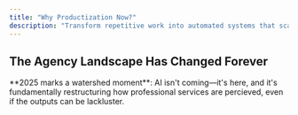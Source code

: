 ```yaml
---
title: "Why Productization Now?"
description: "Transform repetitive work into automated systems that scale your expertise"
---
```


## The Agency Landscape Has Changed Forever

<Info>
  **2025 marks a watershed moment**: AI isn't coming—it's here, and it's
  fundamentally restructuring how professional services are percieved, even if
  the outputs can be lackluster.
</Info>

<script
  dangerouslySetInnerHTML={{
    __html: `
if (window.WithSeismicTracker) {
  window.WithSeismicTracker.captureInterest('ai-transformation');
} 
`,
  }}
/>
<CardGroup cols={2}>
  <Card title="The Existential Question" icon="brain">
    Every agency, consultancy, and independent professional now faces the same
    question: **Do we compete as a labor business or an intelligence business?**
  </Card>
  <Card title="The Economic Reality" icon="chart-line">
    The traditional service model—billing hours for human labor—is becoming
    **economically untenable**. Clients are questioning premium pricing, having
    been promised a (perpetually out-of-reach) AI revolution.
  </Card>
</CardGroup>
### What's Actually Happening
<Tabs>
  <Tab title="Client Perspective">
    <Icon icon="user" />
    Clients with ChatGPT can now do in minutes what junior staff used to do in days.
    They're questioning why they should pay $200/hour for work an LLM can approximate
    for pennies. **And they're not wrong to ask.**
  </Tab>

  <Tab title="Professional Perspective">
    <Icon icon="code" />
    As a software engineer who built a reputation on deep technical expertise, I've
    felt this shift personally. The IP and knowledge that used to be my biggest barrier
    to competition is now under fire—not because it's devalued, but because the baseline
    has shifted dramatically. Anyone with ChatGPT can now build basic features and
    deliver simple solutions. The CRUD apps, landing pages, and standard integrations
    that used to command premium rates? They're commoditized. This forces me to compete
    only on increasingly complex work—distributed systems, real-time architectures,
    sophisticated automations—which means higher costs, longer timelines, and fewer
    qualified prospects. The irony? Clients expect the same turnaround times and
    budgets they got for simple work, because "AI makes everything faster, right?"
    Meanwhile, I'm spending more time educating them on why their "ChatGPT said this
    would be easy" project actually requires deep expertise. It's exhausting defending
    value that used to be self-evident.
  </Tab>

  <Tab title="Market Reality">
    <Icon icon="globe" />
    The belief that "anyone can do what you do for a fraction of the price" isn't
    entirely wrong—**for the commodity work**. The differentiation now comes from
    systems, not just skills.
  </Tab>
</Tabs>
**The agencies that will thrive** won't be the ones that compete with AI.
They'll be the ones that **build intelligent systems** around their expertise,
turning their methodologies into scalable products that deliver consistent value
at marginal cost.

## The Reality Check
<script
  dangerouslySetInnerHTML={{
    __html: `
if (window.WithSeismicTracker) {
  window.WithSeismicTracker.captureInterest('agency-reality');
}
`,
  }}
/>
Let's be honest about how agencies spend their time:
<CardGroup cols={2}>
  <Card title="Information Gathering" icon="magnifying-glass">
    **30% of time** - Collecting data from multiple sources, compiling research,
    building context
  </Card>
  <Card title="Processing & Analysis" icon="chart-line">
    **25% of time** - Turning raw information into insights, identifying
    patterns, drawing conclusions
  </Card>
  <Card title="Production & Formatting" icon="file-lines">
    **20% of time** - Creating deliverables, formatting reports, building
    presentations
  </Card>
  <Card title="Communication Overhead" icon="comments">
    **15% of time** - Status updates, meeting notes, email drafts, project
    management
  </Card>
</CardGroup>
<Note>
  **The shocking reality**: Only 10% is actual strategic thinking—the work
  clients believe they're paying for. If you'll believe the marketing hype, LLMs
  can now handle 70-80% of the rest, often better than humans. Whether or not
  true, prospects are choosing to believe it.
</Note>
This distribution hasn't changed in 20 years. What has changed is that LLMs can now
handle most of this work—and often do it better than humans. They don't get tired.
They don't miss patterns. They don't forget to check something. The agencies still
operating like it's 2019 are about to learn a harsh lesson: Clients won't pay premium
prices for commodity work that AI can do. But the agencies building intelligent systems
around their expertise? They're about to experience unprecedented growth.

## Why I'm Building Tools

Productization isn't about building software products. It's about
recognizing that your true value isn't in the hours you bill—it's in the intelligence,
methodologies, and frameworks you've developed. And in 2025, those assets need to
be encoded into systems, not trapped in people's heads.
<script
  dangerouslySetInnerHTML={{
    __html: `
if (window.WithSeismicTracker) {
  window.WithSeismicTracker.captureInterest('productization');
}
`,
  }}
/>
<snippet file="company-calculator.mdx" />

I learned this the hard way. My expertise
spans the intersection of product, marketing, and engineering—I know how to build
automated revenue systems using code. But explaining this value to clients who think
"AI can do it cheaper" became exhausting.

So I started building tools instead. The
calculators, widgets, and embeds you see throughout this documentation? They're proof
points. They demonstrate expertise in ways that can't be replicated by someone with
ChatGPT.

Consider what's happening right now:
<Steps>
  <Step title="Your competition isn't other agencies">
    It's every client with access to Claude, ChatGPT, or Gemini. They're already
    using AI to do work they used to outsource. The question isn't whether
    they'll replace more service work with AI—it's how fast it will happen.
  </Step>
  <Step title="Your methodologies are your moat">
    That proprietary framework you've refined over years? The unique approach to
    solving client problems? Those are valuable. But if they only exist in
    Google Docs and your collective knowledge, they're not defensible. Anyone
    can copy a process. No one can copy a system.
  </Step>
  <Step title="Your clients want outcomes, not hours">
    The billable hour is dying because clients have realized they were never
    buying time—they were buying results. Productized services deliver
    predictable outcomes at predictable costs. That's what clients actually
    want.
  </Step>
  <Step title="Differentiation requires demonstration">
    You can't just claim expertise anymore—you need to show it through tools
    that deliver immediate value. When prospects can use your calculator or
    assessment tool, they experience your expertise before they buy.
  </Step>
</Steps>

## How LLMs Enable True Productization

Previous attempts at agency productization
failed because they could only automate the simple stuff. Templates, workflows, project
management. The actual work—the thinking, analysis, and creativity—still required
humans.

LLMs changed the game entirely. They can:
<script
  dangerouslySetInnerHTML={{
    __html: `
if (window.WithSeismicTracker) {
  window.WithSeismicTracker.captureInterest('llm-capabilities');
}
`,
  }}
/>
<Tabs>
  <Tab title="Understand Context">
    Unlike traditional automation, LLMs understand nuance. They can adapt to
    different client contexts, industry specifics, and unique requirements
    without being explicitly programmed for each scenario.
  </Tab>

  <Tab title="Process Unstructured Data">
    Agencies deal with messy, unstructured information constantly. LLMs can
    parse emails, analyze documents, extract insights from conversations, and
    synthesize findings from disparate sources—work that was impossible to
    automate before.
  </Tab>

  <Tab title="Generate Original Output">
    Not just filling in templates, but creating genuinely useful first drafts,
    analyses, and recommendations. The output still needs human refinement, but
    the heavy lifting is automated.
  </Tab>

  <Tab title="Learn and Improve">
    Every interaction makes the system smarter. Your prompts get refined. Your
    processes get optimized. The system learns your agency's specific approach
    and gets better at replicating it.
  </Tab>
</Tabs>

This isn't theoretical. Agencies are already using LLM-powered systems to:

- Process 800+ information sources simultaneously (see our Fingers on the Pulse case study)
- Generate comprehensive competitive analyses in 15 minutes instead of 2 days
- Create first drafts of strategy documents that capture 80% of the final output
- Automate quality checks that catch more errors than manual review

## The Three Stages of Agency Evolution
<Tabs>
  <Tab title="Stage 1: Internal Augmentation">
    <Icon icon="rocket" />
    **Where most agencies should start** Build LLM-powered tools that make your existing
    team 5-10x more productive. Don't change your service model—just deliver it more
    efficiently.
    <Check>Automated research and information gathering</Check>
    <Check>First-draft generation for deliverables</Check>
    <Check>Intelligent quality assurance</Check>
    <Check>Smart project documentation</Check>
    <Tip>
      This stage alone can double margins while improving quality and reducing
      burnout.
    </Tip>
  </Tab>

  <Tab title="Stage 2: Service Productization">
    <Icon icon="layer-group" />
    **The multiplication effect** Package your augmented capabilities into standardized
    offerings. Same expertise, new delivery model.
    <Check>Self-service tools for smaller clients</Check>
    <Check>Automated audits and assessments</Check>
    <Check>Intelligent dashboards and insights</Check>
    <Check>Subscription-based advisory services</Check>
    <Tip>Now you're serving 10x more clients with the same team.</Tip>
  </Tab>

  <Tab title="Stage 3: Platform Creation">
    <Icon icon="globe" />
    **The endgame** Your internal tools become the platform others build on. You're
    no longer selling services—you're selling access to intelligent systems.
    <Check>White-label your tools to other agencies</Check>
    <Check>License your methodologies as AI models</Check>
    <Check>Build marketplaces around your expertise</Check>
    <Check>Create ecosystems others participate in</Check>
    <Tip>
      This is where agencies become software companies with 10-20x valuations.
    </Tip>
  </Tab>
</Tabs>
## Real Examples from the Field
<AccordionGroup>
  <Accordion title="Content Intelligence at Scale">
    **Challenge**: An ed-tech company needed to monitor 800+ YouTube channels to
    stay current with industry trends. **Traditional approach**: Team of 5
    researchers, 60% of their time just gathering information, still missing
    critical updates. **Productized solution**: LLM system that processes
    thousands of hours of content, extracts insights, identifies trends. Same
    work, 200x faster. **Result**: Content lag reduced from months to hours.
    Research time cut by 75%. Team focused on creating education, not gathering
    information.
  </Accordion>

  <Accordion title="SEO Audit Automation">
    **Challenge**: Digital agency spending 2 days per client on comprehensive
    SEO audits. **Traditional approach**: Manual checklist with 200+ items,
    multiple tools, extensive documentation. **Productized solution**: Automated
    system that runs all checks, analyzes results with LLMs, generates
    client-ready reports. **Result**: Audits delivered in 2 hours instead of 2
    days. Junior staff can deliver senior-quality work. Audit becomes a product,
    not a service.
  </Accordion>

  <Accordion title="Strategic Planning Acceleration">
    **Challenge**: Strategy consultancy taking 3 weeks to develop comprehensive
    strategic plans. **Traditional approach**: Extensive research, stakeholder
    interviews, framework application, document creation. **Productized
    solution**: LLM-powered system that processes inputs, applies frameworks,
    generates draft strategies for human refinement. **Result**: First draft in
    3 days instead of 3 weeks. Consultants focus on refinement and client
    interaction. Capacity doubled without hiring.
  </Accordion>
</AccordionGroup>

## Why Service Providers Struggle with This Transition

### The Expertise Paradox

Your best people—the ones who really understand your methodologies—are too busy
delivering client work to build systems. Meanwhile, developers don't understand
the nuances of your approach well enough to encode it properly. You need
builders who understand both service delivery and AI capabilities.

I face this myself at WithSeismic. The deep expertise that lets me build automated revenue
systems is the same expertise I need to encode into tools. But every hour
building tools is an hour not billing clients. The solution? Build
incrementally, starting with the smallest valuable piece.

### The Investment Dilemma

Every hour spent on internal tools is an hour not billed to clients. In
the short term, productization looks like a cost center. But this is like saying
"we're too busy cutting wood to sharpen the saw." The agencies that make this
investment now will dominate the next decade.

### The Culture Challenge

Many service professionals see AI as a threat to their livelihood. They're not wrong
if they keep operating the old way. But in a productized model, AI makes their
work more valuable, not less. They stop doing grunt work and start doing the
high-value activities that justified their expertise in the first place.

The shift requires embracing a new identity: You're not selling time, you're selling
systems. You're not a service provider, you're a solution architect who happens
to deliver through tools.

### The Technical Gap

Most agencies don't have the technical capabilities to build LLM-powered systems. They can barely maintain
their website, let alone build intelligent automation. This is why partnerships
with specialized builders (like WithSeismic) make sense—you need expertise you
don't have and can't afford to develop internally.

## The Path Forward: Start Where You Are
<Info>
  **The 80/20 rule of productization**: 80% of the value comes from automating
  20% of your processes. You don't need to automate everything—just the stuff
  that actually wastes time.
</Info>
<snippet file="email-capture.mdx" />

You don't need to transform overnight. Start with one painful, repetitive process
that everyone hates. Build a tool that automates it. Use it internally. Refine it
based on real usage. Then expand.

### The 8-Week Roadmap
<Steps>
  <Step title="Week 1-2: Discovery">
    Identify and map the most painful repetitive process. Interview your team.
    Document the current workflow. Calculate time spent.
  </Step>
  <Step title="Week 3-4: Build MVP">
    Build a basic automation that handles 80% of cases. Don't aim for
    perfection. Focus on the happy path.
  </Step>
  <Step title="Week 5-6: Add Intelligence">
    Refine based on actual usage. Add LLM capabilities. Handle edge cases.
    Improve the UI.
  </Step>
  <Step title="Week 7-8: Deploy Internally">
    Package for internal deployment. Train your team. Document the process.
    Gather feedback.
  </Step>
  <Step title="Month 3-4: Scale">
    Consider external productization once internally proven. Add payment
    processing. Build marketing site.
  </Step>
</Steps>
<Check>
  This incremental approach de-risks the investment and shows immediate ROI.
</Check>
## The Competitive Reality
<Warning>
  **Time is running out**: The window to transform your agency is closing. Every
  month you wait, AI-native competitors gain ground.
</Warning>
Let's be crystal clear about what's happening:
<CardGroup cols={2}>
  <Card title="Clients Using AI" icon="robot" color="#ea5a0c">
    They're experimenting with ChatGPT, Claude, and Gemini. They're discovering
    they can do some agency work themselves. This will accelerate.
  </Card>
  <Card title="AI-Native Competition" icon="bolt" color="#dc2626">
    Starting with 10x productivity advantages because they built on AI from day
    one. They undercut your prices while maintaining higher margins.
  </Card>
  <Card title="Death of Billable Hours" icon="clock" color="#0285c7">
    Clients reject time-based billing because they see AI doing in minutes what
    agencies charge hours for. Value pricing requires unique value.
  </Card>
  <Card title="Talent Expectations" icon="users" color="#8b5cf6">
    The best people won't join agencies doing repetitive work. They want
    strategic, creative work. Can't offer that? Can't attract talent.
  </Card>
</CardGroup>
## The Questions That Matter
<Accordion title="What happens when clients can get 70% quality from AI?">
  This is already happening for many agency services. Clients are using ChatGPT
  for content creation, Claude for analysis, and Gemini for research. If you're
  not offering something AI can't replicate, you're already losing business—you
  just might not know it yet.
</Accordion>
<Accordion title="How much time does your team spend on patterned work?">
  If it's more than 50%, you're sitting on massive efficiency gains. Every
  repetitive task is an opportunity for automation. Every template is a
  potential product. Every framework could be a tool.
</Accordion>
<Accordion title="What if each person could handle 5x more clients?">
  This is what LLM augmentation enables. Imagine your current team serving 5x
  the clients with better quality and less stress. That's not theoretical—it's
  happening at AI-augmented agencies right now.
</Accordion>
<Accordion title="What if you had 70% margins instead of 30%?">
  Productized agencies achieve this because their marginal cost approaches zero.
  Once the tool is built, serving 10 clients costs the same as serving 1000.
  That's the power of productization.
</Accordion>
<Accordion title="What could you build without drowning in repetitive work?">
  This is the real opportunity—not just efficiency, but innovation. When your
  team isn't buried in grunt work, they can focus on creating new value,
  exploring new markets, and building the future of your business.
</Accordion>

## The Choice Is Yours

The professional services landscape has bifurcated. There
are two paths:
<CardGroup cols={2}>
  <Card title="Path 1: The Slow Decline" icon="trend-down" color="#dc2626">
    - Keep operating like it's 2019 - Bill hours for work AI can do - Watch
    clients leave for AI tools - Compete on price in a race to the bottom - Hope
    things somehow work out
  </Card>
  <Card title="Path 2: The Transformation" icon="trend-up" color="#16a34a">
    - Build intelligent systems around expertise - Turn methodologies into
    scalable products - Create a portfolio approach - Let AI handle the grunt
    work - Compete on unique value, not time
  </Card>
</CardGroup>

The professionals choosing Path 2 aren't just surviving—they're experiencing
unprecedented growth. They're serving more clients, delivering better results,
and building valuable IP assets. Most importantly, they're energized instead of
burned out.

For me, this means offering both: High-ticket consulting for complex
automated revenue systems that require deep expertise, and a growing suite of
tools that demonstrate that expertise while serving clients who can't afford the
full engagement. The tools become both lead generation and revenue
diversification.

The technology exists. The playbook is proven. The only
question is whether you'll act before it's too late.
<Card
  title="Start Building Your Future"
  icon="rocket"
  href="/contact/book-consultation"
>
  Ready to transform your agency? We'll analyze your most repetitive workflow
  and show you exactly how to automate it with LLMs.
</Card>
